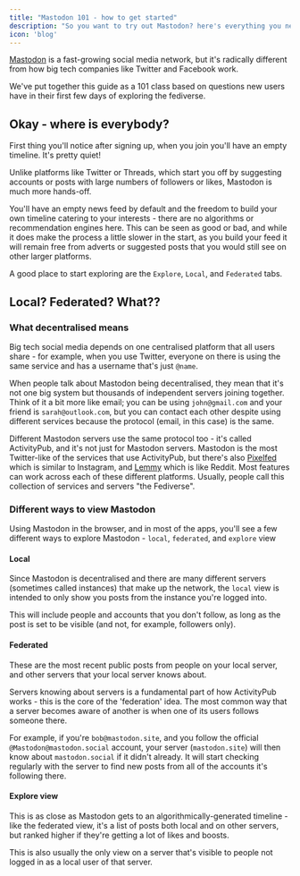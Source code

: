 ```yaml
---
title: "Mastodon 101 - how to get started"
description: "So you want to try out Mastodon? here's everything you need to know"
icon: 'blog'
---
```


[Mastodon](https://joinmastodon.org) is a fast-growing social media network, but it's radically different from how big tech companies like Twitter and Facebook work.

We've put together this guide as a 101 class based on questions new users have in their first few days of exploring the fediverse.

## Okay - where is everybody?

First thing you'll notice after signing up, when you join you'll have an empty timeline. It's pretty quiet!

Unlike platforms like Twitter or Threads, which start you off by suggesting accounts or posts with large numbers of followers or likes, Mastodon is much more hands-off.

You'll have an empty news feed by default and the freedom to build your own timeline catering to your interests - there are no algorithms or recommendation engines here. This can be seen as good or bad, and while it does make the process a little slower in the start, as you build your feed it will remain free from adverts or suggested posts that you would still see on other larger platforms.

A good place to start exploring are the `Explore`, `Local`, and `Federated` tabs.

## Local? Federated?  What??

### What decentralised means

Big tech social media depends on one centralised platform that all users share - for example, when you use Twitter, everyone on there is using the same service and has a username that's just `@name`.

When people talk about Mastodon being decentralised, they mean that it's not one big system but thousands of independent servers joining together. Think of it a bit more like email; you can be using `john@gmail.com` and your friend is `sarah@outlook.com`, but you can contact each other despite using different services because the protocol (email, in this case) is the same.

Different Mastodon servers use the same protocol too - it's called ActivityPub, and it's not just for Mastodon servers. Mastodon is the most Twitter-like of the services that use ActivityPub, but there's also [Pixelfed](https://pixelfed.org) which is similar to Instagram, and [Lemmy](https://join-lemmy.org) which is like Reddit. Most features can work across each of these different platforms. Usually, people call this collection of services and servers "the Fediverse".

### Different ways to view Mastodon

Using Mastodon in the browser, and in most of the apps, you'll see a few different ways to explore Mastodon - `local`, `federated`, and `explore` view

#### Local

Since Mastodon is decentralised and there are many different servers (sometimes called instances) that make up the network, the `local` view is intended to only show you posts from the instance you're logged into.

This will include people and accounts that you don't follow, as long as the post is set to be visible (and not, for example, followers only).

#### Federated

These are the most recent public posts from people on your local server, and other servers that your local server knows about.

Servers knowing about servers is a fundamental part of how ActivityPub works - this is the core of the 'federation' idea. The most common way that a server becomes aware of another is when one of its users follows someone there.

For example, if you're `bob@mastodon.site`, and you follow the official `@Mastodon@mastodon.social` account, your server (`mastodon.site`) will then know about `mastodon.social` if it didn't already. It will start checking regularly with the server to find new posts from all of the accounts it's following there.

#### Explore view

This is as close as Mastodon gets to an algorithmically-generated timeline - like the federated view, it's a list of posts both local and on other servers, but ranked higher if they're getting a lot of likes and boosts.

This is also usually the only view on a server that's visible to people not logged in as a local user of that server.

